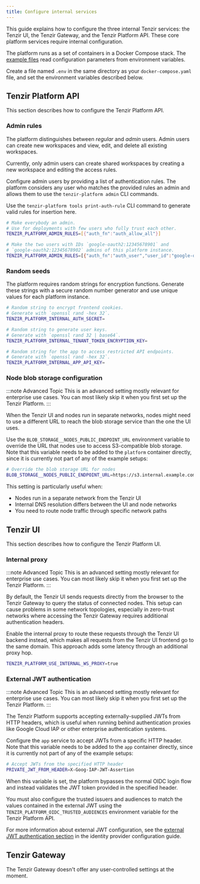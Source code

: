 ```yaml
---
title: Configure internal services
---
```


This guide explains how to configure the three internal Tenzir services: the Tenzir UI,
the Tenzir Gateway, and the Tenzir Platform API. These core platform services require
internal configuration.

The platform runs as a set of containers in a Docker Compose stack. The
[example files](https://github.com/tenzir/platform/tree/main/examples) read
configuration parameters from environment variables.

Create a file named `.env` in the same directory as your `docker-compose.yaml` file,
and set the environment variables described below.

## Tenzir Platform API

This section describes how to configure the Tenzir Platform API.

### Admin rules

The platform distinguishes between _regular_ and _admin_ users. Admin users can
create new workspaces and view, edit, and delete all existing workspaces.

Currently, only admin users can create shared workspaces by creating a new workspace
and editing the access rules.

Configure admin users by providing a list of authentication rules. The platform
considers any user who matches the provided rules an admin and allows them to use
the `tenzir-platform admin` CLI commands.

Use the `tenzir-platform tools print-auth-rule` CLI command to generate valid rules
for insertion here.

```sh
# Make everybody an admin.
# Use for deployments with few users who fully trust each other.
TENZIR_PLATFORM_ADMIN_RULES=[{"auth_fn":"auth_allow_all"}]

# Make the two users with IDs `google-oauth2:12345678901` and
# `google-oauth2:12345678902` admins of this platform instance.
TENZIR_PLATFORM_ADMIN_RULES=[{"auth_fn":"auth_user","user_id":"google-oauth2:12345678901"}, {"auth_fn":"auth_user","user_id":"google-oauth2:12345678902"}]
```

### Random seeds

The platform requires random strings for encryption functions. Generate these strings
with a secure random number generator and use unique values for each platform instance.

```sh
# Random string to encrypt frontend cookies.
# Generate with `openssl rand -hex 32`.
TENZIR_PLATFORM_INTERNAL_AUTH_SECRET=

# Random string to generate user keys.
# Generate with `openssl rand 32 | base64`.
TENZIR_PLATFORM_INTERNAL_TENANT_TOKEN_ENCRYPTION_KEY=

# Random string for the app to access restricted API endpoints.
# Generate with `openssl rand -hex 32`.
TENZIR_PLATFORM_INTERNAL_APP_API_KEY=
```

### Node blob storage configuration

:::note Advanced Topic
This is an advanced setting mostly relevant for enterprise use cases.
You can most likely skip it when you first set up the Tenzir Platform.
:::

When the Tenzir UI and nodes run in separate networks, nodes might need to use a
different URL to reach the blob storage service than the one the UI uses.

Use the `BLOB_STORAGE__NODES_PUBLIC_ENDPOINT_URL` environment variable to
override the URL that nodes use to access S3-compatible blob storage.
Note that this variable needs to be added to the `platform` container directly,
since it is currently not part of any of the example setups:

```sh
# Override the blob storage URL for nodes
BLOB_STORAGE__NODES_PUBLIC_ENDPOINT_URL=https://s3.internal.example.com
```

This setting is particularly useful when:

- Nodes run in a separate network from the Tenzir UI
- Internal DNS resolution differs between the UI and node networks
- You need to route node traffic through specific network paths

## Tenzir UI

This section describes how to configure the Tenzir Platform UI.

### Internal proxy

:::note Advanced Topic
This is an advanced setting mostly relevant for enterprise use cases.
You can most likely skip it when you first set up the Tenzir Platform.
:::

By default, the Tenzir UI sends requests directly from the browser to the Tenzir Gateway
to query the status of connected nodes. This setup can cause problems in some network
topologies, especially in zero-trust networks where accessing the Tenzir Gateway
requires additional authentication headers.

Enable the internal proxy to route these requests through the Tenzir UI backend
instead, which makes all requests from the Tenzir UI frontend go to the same domain.
This approach adds some latency through an additional proxy hop.

```sh
TENZIR_PLATFORM_USE_INTERNAL_WS_PROXY=true
```

### External JWT authentication

:::note Advanced Topic
This is an advanced setting mostly relevant for enterprise use cases.
You can most likely skip it when you first set up the Tenzir Platform.
:::

The Tenzir Platform supports accepting externally-supplied JWTs from HTTP
headers, which is useful when running behind authentication proxies like
Google Cloud IAP or other enterprise authentication systems.

Configure the `app` service to accept JWTs from a specific HTTP header.
Note that this variable needs to be added to the `app` container directly,
since it is currently not part of any of the example setups:

```sh
# Accept JWTs from the specified HTTP header
PRIVATE_JWT_FROM_HEADER=X-Goog-IAP-JWT-Assertion
```

When this variable is set, the platform bypasses the normal OIDC login flow
and instead validates the JWT token provided in the specified header.

You must also configure the trusted issuers and audiences to match the values
contained in the external JWT using the `TENZIR_PLATFORM_OIDC_TRUSTED_AUDIENCES`
environment variable for the Tenzir Platform API.

For more information about external JWT configuration, see the
[external JWT authentication section](/guides/platform-setup/configure-identity-provider#external-jwt-authentication)
in the identity provider configuration guide.

## Tenzir Gateway

The Tenzir Gateway doesn't offer any user-controlled settings at the moment.
